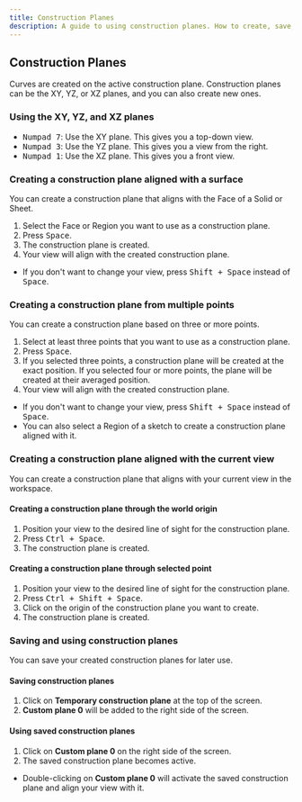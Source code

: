 ```yaml
---
title: Construction Planes
description: A guide to using construction planes. How to create, save, and reuse them.
---
```


## Construction Planes

Curves are created on the active construction plane. 
Construction planes can be the XY, YZ, or XZ planes, and you can also create new ones.

### Using the XY, YZ, and XZ planes

- <kbd>Numpad 7</kbd>: Use the XY plane. This gives you a top-down view.
- <kbd>Numpad 3</kbd>: Use the YZ plane. This gives you a view from the right.
- <kbd>Numpad 1</kbd>: Use the XZ plane. This gives you a front view.

### Creating a construction plane aligned with a surface

You can create a construction plane that aligns with the Face of a Solid or Sheet. 

1. Select the Face or Region you want to use as a construction plane.
2. Press <kbd>Space</kbd>.
3. The construction plane is created.
4. Your view will align with the created construction plane.

- If you don't want to change your view, press <kbd>Shift + Space</kbd> instead of <kbd>Space</kbd>.

### Creating a construction plane from multiple points

You can create a construction plane based on three or more points.

1. Select at least three points that you want to use as a construction plane.
2. Press <kbd>Space</kbd>.
3. If you selected three points, a construction plane will be created at the exact position. If you selected four or more points, the plane will be created at their averaged position.
4. Your view will align with the created construction plane.

- If you don't want to change your view, press <kbd>Shift + Space</kbd> instead of <kbd>Space</kbd>.
- You can also select a Region of a sketch to create a construction plane aligned with it.

### Creating a construction plane aligned with the current view

You can create a construction plane that aligns with your current view in the workspace.

#### Creating a construction plane through the world origin

1. Position your view to the desired line of sight for the construction plane.
2. Press <kbd>Ctrl + Space</kbd>.
3. The construction plane is created.

#### Creating a construction plane through selected point

1. Position your view to the desired line of sight for the construction plane.
2. Press <kbd>Ctrl + Shift + Space</kbd>.
3. Click on the origin of the construction plane you want to create.
4. The construction plane is created.

### Saving and using construction planes

You can save your created construction planes for later use.

#### Saving construction planes

1. Click on **Temporary construction plane** at the top of the screen.
2. **Custom plane 0** will be added to the right side of the screen.

#### Using saved construction planes

1. Click on **Custom plane 0** on the right side of the screen.
2. The saved construction plane becomes active.

- Double-clicking on **Custom plane 0** will activate the saved construction plane and align your view with it.






















